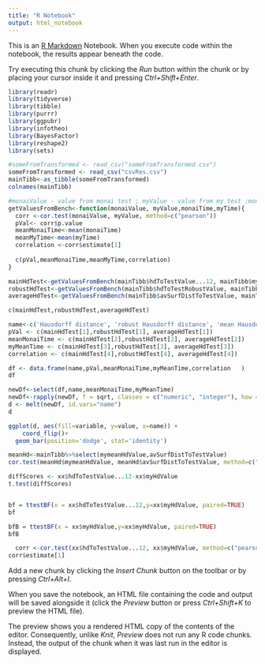 ```yaml
---
title: "R Notebook"
output: html_notebook
---
```


This is an [R Markdown](http://rmarkdown.rstudio.com) Notebook. When you execute code within the notebook, the results appear beneath the code. 

Try executing this chunk by clicking the *Run* button within the chunk or by placing your cursor inside it and pressing *Ctrl+Shift+Enter*. 

```r
library(readr)
library(tidyverse) 
library(tibble)
library(purrr)
library(ggpubr)
library(infotheo)
library(BayesFactor)
library(reshape2)
library(sets)
```


```r

#someFromTransformed <- read_csv("someFromTransformed.csv")
someFromTransformed <- read_csv("csvRes.csv")
mainTibb<-as_tibble(someFromTransformed)
colnames(mainTibb)
```
```r
#monaiValue - value from monai test ; myValue - value from my test ;monaiTime - time to execute it in monai ; myTime - time to execute it in my test
getValuesFromBench<-function(monaiValue, myValue,monaiTime,myTime){
  corr <-cor.test(monaiValue, myValue, method=c("pearson"))
  pVal<- corr$p.value
  meanMonaiTime<-mean(monaiTime)
  meanMyTime<-mean(myTime)
  correlation <-corr$estimate[1]
  
  c(pVal,meanMonaiTime,meanMyTime,correlation)
}

mainHdTest<-getValuesFromBench(mainTibb$hdToTestValue...12, mainTibb$myHdValue, mainTibb$hdToTestTime , mainTibb$myHdTime )
robustHdTest<-getValuesFromBench(mainTibb$hdToTestRobustValue, mainTibb$myRobustHdValue, mainTibb$hdToTestRobustTime , mainTibb$myRobustHdTime )
averageHdTest<-getValuesFromBench(mainTibb$avSurfDistToTestValue, mainTibb$mymeanHdValue, mainTibb$avSurfDistToTestTime , mainTibb$mymedianHdTime )

c(mainHdTest,robustHdTest,averageHdTest)

```




```r
name<-c('Hausdorff distance', 'robust Hausdorff distance', 'mean Hausdorff distance or mean surface distance')
pVal <- c(mainHdTest[1],robustHdTest[1], averageHdTest[1])
meanMonaiTime <- c(mainHdTest[2],robustHdTest[2], averageHdTest[2])
myMeanTime <- c(mainHdTest[3],robustHdTest[3], averageHdTest[3])
correlation <- c(mainHdTest[4],robustHdTest[4], averageHdTest[4])

df <- data.frame(name,pVal,meanMonaiTime,myMeanTime,correlation   )
df


```
```r
newDf<-select(df,name,meanMonaiTime,myMeanTime)
newDf<-rapply(newDf, f = sqrt, classes = c("numeric", "integer"), how = "replace")
d <- melt(newDf, id.vars="name")
d
```



```r
ggplot(d, aes(fill=variable, y=value, x=name)) +
    coord_flip()+
  geom_bar(position='dodge', stat='identity')

```







```r
meanHd<-mainTibb%>%select(mymeanHdValue,avSurfDistToTestValue)
cor.test(meanHd$mymeanHdValue, meanHd$avSurfDistToTestValue, method=c("pearson"))

```


```r
diffScores <- xx$hdToTestValue...12-xx$myHdValue
t.test(diffScores)



```
```r
bf = ttestBF(x = xx$hdToTestValue...12,y=xx$myHdValue, paired=TRUE)
bf
```

```r
bfB = ttestBF(x = xx$myHdValue,y=xx$myHdValue, paired=TRUE)
bfB
```


```r
  corr <-cor.test(xx$hdToTestValue...12, xx$myHdValue, method=c("pearson"))
corr$estimate[1]
```


Add a new chunk by clicking the *Insert Chunk* button on the toolbar or by pressing *Ctrl+Alt+I*.

When you save the notebook, an HTML file containing the code and output will be saved alongside it (click the *Preview* button or press *Ctrl+Shift+K* to preview the HTML file).

The preview shows you a rendered HTML copy of the contents of the editor. Consequently, unlike *Knit*, *Preview* does not run any R code chunks. Instead, the output of the chunk when it was last run in the editor is displayed.
